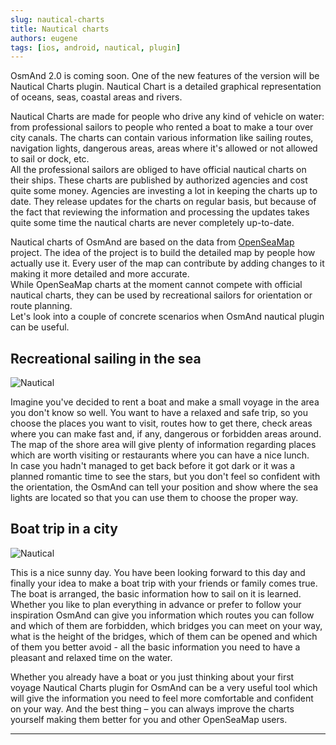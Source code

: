 ```yaml
---
slug: nautical-charts
title: Nautical charts
authors: eugene
tags: [ios, android, nautical, plugin]
---
```


OsmAnd 2.0 is coming soon. One of the new features of the version will be Nautical Charts plugin.
Nautical Chart is a detailed graphical representation of oceans, seas, coastal areas and rivers.

<!--truncate-->

Nautical Charts are made for people who drive any kind of vehicle on water: from professional sailors to people who rented a boat to make a tour over city canals. The charts can contain various information like sailing routes, navigation lights, dangerous areas, areas where it's allowed or not allowed to sail or dock, etc.  
All the professional sailors are obliged to have official nautical charts on their ships. These charts are published by authorized agencies and cost quite some money. Agencies are investing a lot in keeping the charts up to date. They release updates for the charts on regular basis, but because of the fact that reviewing the information and processing the updates takes quite some time the nautical charts are never completely up-to-date.   

Nautical charts of OsmAnd are based on the data from [OpenSeaMap](https://www.openseamap.org) project. The idea of the project is to build the detailed map by people how actually use it. Every user of the map can contribute by adding changes to it making it more detailed and more accurate.   
While OpenSeaMap charts at the moment cannot compete with official nautical charts, they can be used by recreational sailors for orientation or route planning.  
Let's look into a couple of concrete scenarios when OsmAnd nautical plugin can be useful.  

## Recreational sailing in the sea

![Nautical](./sea.png)

Imagine you've decided to rent a boat and make a small voyage in the area you don't know so well. You want to have a relaxed and safe trip, so you choose the places you want to visit, routes how to get there, check areas where you can make fast and, if any, dangerous or forbidden areas around. The map of the shore area will give plenty of information regarding places which are worth visiting or restaurants where you can have a nice lunch.  
In case you hadn't managed to get back before it got dark or it was a planned romantic time to see the stars, but you don't feel so confident with the orientation, the OsmAnd can tell your position and show where the sea lights are located so that you can use them to choose the proper way.  

## Boat trip in a city

![Nautical](./canal.png)

This is a nice sunny day. You have been looking forward to this day and finally your idea to make a boat trip with your friends or family comes true. The boat is arranged, the basic information how to sail on it is learned. Whether you like to plan everything in advance or prefer to follow your inspiration OsmAnd can give you information which routes you can follow and which of them are forbidden, which bridges you can meet on your way, what is the height of the bridges, which of them can be opened and which of them you better avoid - all the basic information you need to have a pleasant and relaxed time on the water.  


Whether you already have a boat or you just thinking about your first voyage Nautical Charts plugin for OsmAnd can be a very useful tool which will give the information you need to feel more comfortable and confident on your way. And the best thing – you can always improve the charts yourself making them better for you and other OpenSeaMap users.  

_________________________________________________

<LinksTelegram/>
<AppleStore/>
<AndroidStore/>